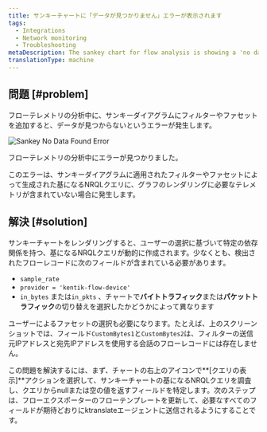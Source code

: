 ```yaml
---
title: サンキーチャートに「データが見つかりません」エラーが表示されます
tags:
  - Integrations
  - Network monitoring
  - Troubleshooting
metaDescription: The sankey chart for flow analysis is showing a 'no data found' error in your UI.
translationType: machine
---
```



## 問題 [#problem]

フローテレメトリの分析中に、サンキーダイアグラムにフィルターやファセットを追加すると、データが見つからないというエラーが発生します。

<img
  title="Sankey No Data Found Error"
  alt="Sankey No Data Found Error"
  src={sankeyError}
/>

<figcaption>
  フローテレメトリの分析中にエラーが見つかりました。
</figcaption>

このエラーは、サンキーダイアグラムに適用されたフィルターやファセットによって生成された基になるNRQLクエリに、グラフのレンダリングに必要なテレメトリが含まれていない場合に発生します。

## 解決 [#solution]

サンキーチャートをレンダリングすると、ユーザーの選択に基づいて特定の依存関係を持つ、基になるNRQLクエリが動的に作成されます。少なくとも、検出されたフローレコードに次のフィールドが含まれている必要があります。

* `sample_rate`
* `provider = 'kentik-flow-device'`
* `in_bytes` または`in_pkts` 、チャートで**バイトトラフィック**または**パケットトラフィック**の切り替えを選択したかどうかによって異なります

ユーザーによるファセットの選択も必要になります。たとえば、上のスクリーンショットでは、フィールド`CustomBytes1`と`CustomBytes2`は、フィルターの送信元IPアドレスと宛先IPアドレスを使用する会話のフローレコードには存在しません。

この問題を解決するには、まず、チャートの右上のアイコンで**\[クエリの表示]**アクションを選択して、サンキーチャートの基になるNRQLクエリを調査し、クエリからnullまたは空の値を返すフィールドを特定します。次のステップは、フローエクスポーターのフローテンプレートを更新して、必要なすべてのフィールドが期待どおりにktranslateエージェントに送信されるようにすることです。